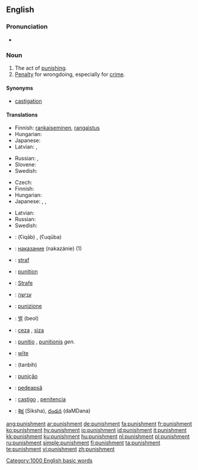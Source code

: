 {{wikipedia}}
==English==

===Pronunciation===
* {{audio|en-us-punishment.ogg|Audio (US)}}

===Noun===
{{en-noun}}

# The act of [[punish|punishing]].
# [[penalty|Penalty]] for wrongdoing, especially for [[crime]].

====Synonyms====
* [[castigation]]

====Translations====
{{trans-top|the act of punishment}}
* Finnish: [[rankaiseminen]], [[rangaistus]]
* Hungarian: {{t|hu|büntetés}}
* Japanese: {{t+|ja|罰|tr=[[ばつ]], batsu|sc=Jpan}}
* Latvian: {{t-|lv|sods|m|xs=Latvian}}, {{t-|lv|sodīšana|f|xs=Latvian}}
{{trans-mid}}
* Russian: {{t+|ru|наказание|n|tr=nakazánije|sc=Cyrl}}, {{t+|ru|кара|f|tr=kára|sc=Cyrl}}
* Slovene: {{t+|sl|kazen|n}}
* Swedish: {{t+|sv|straff|n}}
{{trans-bottom}}

{{trans-top|penalty for wrongdoing}}
* Czech: {{t-|cs|trest|m}}
* Finnish: {{t-|fi|rangaistus}}
* Hungarian: {{t|hu|büntetés}}
* Japanese: {{t+|ja|罰|tr=[[ばつ]], batsu|sc=Jpan}}, {{t-|ja|刑罰|tr=keibatsu|sc=Jpan}}, {{t|ja|処罰|tr=shobatsu|sc=Jpan}}
{{trans-mid}}
* Latvian: {{t-|lv|sods|m|xs=Latvian}}
* Russian: {{t+|ru|наказание|n|tr=nakazánije|sc=Cyrl}}
* Swedish: {{t+|sv|straff|n}}
{{trans-bottom}}

{{checktrans-top}}
* {{ttbc|Arabic}}: {{Arab|[[عقاب]]}} (ʕiqāb) {{m}}, {{Arab|[[عقوبة]]}} (ʕuqūba) {{f}}
* {{ttbc|Bulgarian}}: [[наказание]] (nakazánie) {{n}} (1)
* {{ttbc|Dutch}}: [[straf]] {{f}}
* {{ttbc|French}}: [[punition]] {{f}}
* {{ttbc|German}}: [[Strafe]] {{f}}
* {{ttbc|Hebrew}}: [[ענישה]] {{f}}
* {{ttbc|Italian}}: [[punizione]] {{f}}
* {{ttbc|Korean}}: [[벌]] (beol)
* {{ttbc|Kurdish}}: [[ceza]] {{m}}, [[siza]] {{m}}
* {{ttbc|Latin}}: [[punitio]] {{f}}, [[punitionis]] ''gen.''
* {{ttbc|Old English}}: [[wite|wīte]] {{n}}
* {{ttbc|Persian}}: {{fa-Arab|[[تنبیه]]}} (tanbih)
* {{ttbc|Portuguese}}: [[punição]] {{f}}
* {{ttbc|Romanian}}: [[pedeapsă]] {{f}}
* {{ttbc|Spanish}}: [[castigo]] {{m}}, [[penitencia]] {{f}}
* {{ttbc|Telugu}}: [[శిక్ష]] (Siksha), [[దండన]] (daMDana)
{{trans-bottom}}

[[Category:1000 English basic words]]

[[ang:punishment]]
[[ar:punishment]]
[[de:punishment]]
[[fa:punishment]]
[[fr:punishment]]
[[ko:punishment]]
[[hy:punishment]]
[[io:punishment]]
[[id:punishment]]
[[it:punishment]]
[[kk:punishment]]
[[ku:punishment]]
[[hu:punishment]]
[[nl:punishment]]
[[pl:punishment]]
[[ru:punishment]]
[[simple:punishment]]
[[fi:punishment]]
[[ta:punishment]]
[[te:punishment]]
[[vi:punishment]]
[[zh:punishment]]